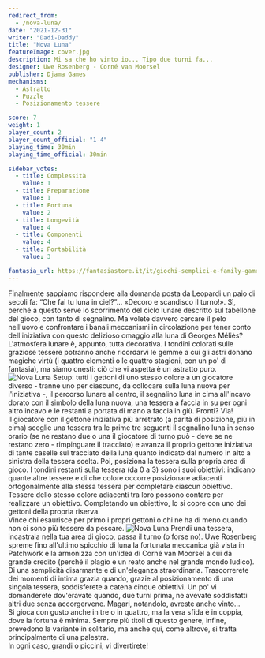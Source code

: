 ```yaml
---
redirect_from:
  - /nova-luna/
date: "2021-12-31"
writer: "Dadi-Daddy"
title: "Nova Luna"
featureImage: cover.jpg
description: Mi sa che ho vinto io... Tipo due turni fa...
designer: Uwe Rosenberg - Corné van Moorsel
publisher: Djama Games
mechanisms:
  - Astratto
  - Puzzle
  - Posizionamento tessere

score: 7
weight: 1
player_count: 2
player_count_official: "1-4"
playing_time: 30min
playing_time_official: 30min

sidebar_votes:
  - title: Complessità
    value: 1
  - title: Preparazione
    value: 1
  - title: Fortuna
    value: 2
  - title: Longevità
    value: 4
  - title: Componenti
    value: 4
  - title: Portabilità
    value: 3

fantasia_url: https://fantasiastore.it/it/giochi-semplici-e-family-games/9330-nova-luna.html
---
```


<Setting>
  Finalmente sappiamo rispondere alla domanda posta da Leopardi un paio di
  secoli fa: “Che fai tu luna in ciel?”... «Decoro e scandisco il turno!». Sì,
  perché a questo serve lo scorrimento del ciclo lunare descritto sul tabellone
  del gioco, con tanto di segnalino. Ma volete davvero cercare il pelo nell'uovo
  e confrontare i banali meccanismi in circolazione per tener conto
  dell'iniziativa con questo delizioso omaggio alla luna di Georges Méliès?
  <br />
  L'atmosfera lunare è, appunto, tutta decorativa. I tondini colorati sulle
  graziose tessere potranno anche ricordarvi le gemme a cui gli astri donano
  magiche virtù (i quattro elementi o le quattro stagioni, con un po' di
  fantasia), ma siamo onesti: ciò che vi aspetta è un astratto puro.
</Setting>

<img src="./game1.jpg" alt="Nova Luna" />

<Rules>
  Setup: tutti i gettoni di uno stesso colore a un giocatore diverso - tranne
  uno per ciascuno, da collocare sulla luna nuova per l'iniziativa -, il
  percorso lunare al centro, il segnalino luna in cima all'incavo dorato con il
  simbolo della luna nuova, una tessera a faccia in su per ogni altro incavo e
  le restanti a portata di mano a faccia in giù. Pronti? Via!
  <br />
  Il giocatore con il gettone iniziativa più arretrato (a parità di posizione,
  più in cima) sceglie una tessera tra le prime tre seguenti il segnalino luna
  in senso orario (se ne restano due o una il giocatore di turno può - deve se
  ne restano zero - rimpinguare il tracciato) e avanza il proprio gettone
  iniziativa di tante caselle sul tracciato della luna quanto indicato dal
  numero in alto a sinistra della tessera scelta. Poi, posiziona la tessera
  sulla propria area di gioco. I tondini restanti sulla tessera (da 0 a 3) sono
  i suoi obiettivi: indicano quante altre tessere e di che colore occorre
  posizionare adiacenti ortogonalmente alla stessa tessera per completare
  ciascun obiettivo. Tessere dello stesso colore adiacenti tra loro possono
  contare per realizzare un obiettivo. Completando un obiettivo, lo si copre con
  uno dei gettoni della propria riserva.
  <br />
  Vince chi esaurisce per primo i propri gettoni o chi ne ha di meno quando non
  ci sono più tessere da pescare.
</Rules>

<img src="./game2.jpg" alt="Nova Luna" />

<Feedback>
  Prendi una tessera, incastrala nella tua area di gioco, passa il turno (o
  forse no). Uwe Rosenberg spreme fino all'ultimo spicchio di luna la fortunata
  meccanica già vista in Patchwork e la armonizza con un'idea di Corné van
  Moorsel a cui dà grande credito (perché il plagio è un reato anche nel grande
  mondo ludico). Di una semplicità disarmante e di un'eleganza straordinaria.
  Trascorrerete dei momenti di intima grazia quando, grazie al posizionamento di
  una singola tessera, soddisferete a catena cinque obiettivi. Un po' vi
  domanderete dov'eravate quando, due turni prima, ne avevate soddisfatti altri
  due senza accorgervene. Magari, notandolo, avreste anche vinto…
  <br />
  Si gioca con gusto anche in tre o in quattro, ma la vera sfida è in coppia,
  dove la fortuna è minima. Sempre più titoli di questo genere, infine,
  prevedono la variante in solitario, ma anche qui, come altrove, si tratta
  principalmente di una palestra.
  <br />
  In ogni caso, grandi o piccini, vi divertirete!
</Feedback>

<Instagram id="CYJFmx3FDzq" />

